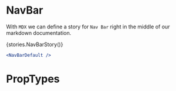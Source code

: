 

<Meta title="Component Api|NavBar" />

# NavBar
With `MDX` we can define a story for `Nav Bar` right in the middle of our
markdown documentation.




  <Story name="Basic">
    {stories.NavBarStory()}
  </Story>


```jsx
<NavBarDefault />
```

# PropTypes

<Props of={NavBarDefault}/>

